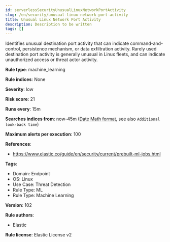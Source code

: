 ```yaml
---
id: serverlessSecurityUnusualLinuxNetworkPortActivity
slug: /en/security/unusual-linux-network-port-activity
title: Unusual Linux Network Port Activity
description: Description to be written
tags: []
---
```


<div id="unusual-linux-network-port-activity"></div>

Identifies unusual destination port activity that can indicate command-and-control, persistence mechanism, or data exfiltration activity. Rarely used destination port activity is generally unusual in Linux fleets, and can indicate unauthorized access or threat actor activity.

**Rule type**: machine_learning

**Rule indices**: None

**Severity**: low

**Risk score**: 21

**Runs every**: 15m

**Searches indices from**: now-45m ([Date Math format](((ref))/common-options.html#date-math), see also <DocLink id="serverlessSecurityRulesUiCreate" section="set-the-rules-schedule">`Additional look-back time`</DocLink>)

**Maximum alerts per execution**: 100

**References**: 

* https://www.elastic.co/guide/en/security/current/prebuilt-ml-jobs.html

**Tags**: 

* Domain: Endpoint
* OS: Linux
* Use Case: Threat Detection
* Rule Type: ML
* Rule Type: Machine Learning

**Version**: 102

**Rule authors**: 

* Elastic

**Rule license**: Elastic License v2

